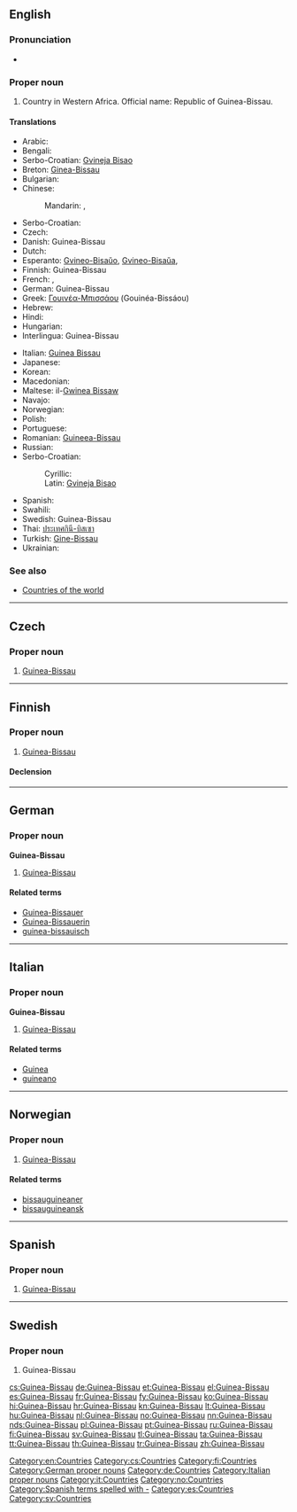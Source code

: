 ==English==

===Pronunciation===
* {{audio|En-us-Guinea-Bissau.ogg|Audio (US)}}

===Proper noun===
{{en-proper noun}}

# Country in Western Africa. Official name: Republic of Guinea-Bissau.

====Translations====
{{rfc-tsort|duplicate language: Serbo-Croatian}}
{{trans-top|Republic of Guinea-Bissau}}
* Arabic: {{t-|ar|غينيا بيساو|f|tr=ghiníyya bisaaw}}
* Bengali: {{t-|bn|গিনি-বিসাউ}}
* Serbo-Croatian: [[Gvineja Bisao]] {{f}}
* Breton: [[Ginea-Bissau]]
* Bulgarian: {{t-|bg|Гвинея-Бисау|f}}
* Chinese:
*: Mandarin: {{t-|cmn|幾內亞比紹|sc=Hani}}, {{t-|cmn|几内亚比绍|tr=Jǐnèiyà Bǐshào|sc=Hani}}
* Serbo-Croatian: {{t|sh|Gvineja Bisau|f}}
* Czech: {{t+|cs|Guinea-Bissau|f}}
* Danish: Guinea-Bissau
* Dutch: {{t+|nl|Guinee-Bissau}}
* Esperanto: [[Gvineo-Bisaŭo]], [[Gvineo-Bisaŭa]], {{t-|eo|Gvineo Bisaŭa}}
* Finnish: Guinea-Bissau
* French: {{t+|fr|Guinée-Bissao}}, {{t+|fr|Guinée-Bissau}}
* German: Guinea-Bissau
* Greek: [[Γουινέα-Μπισσάου]] (Gouinéa-Bissáou)
* Hebrew: {{t-|he|גינאה ביסאו|tr=gineh bisau}}
* Hindi: {{t+|hi|गिनी-बिसाऊ|tr=ginī-bisā'ū|xs=Hindi}}
* Hungarian: {{t+|hu|Bissau-Guinea}}
* Interlingua: Guinea-Bissau
{{trans-mid}}
* Italian: [[Guinea Bissau]]
* Japanese: {{t-|ja|ギニアビサウ|tr=Ginia Bisau}}
* Korean: {{t+|ko|기니비사우|tr=Ginibisau}}
* Macedonian: {{t-|mk|Гвинеја-Бисао|f|tr=Gvinéja-Bisáo}}
* Maltese: il-[[Gwinea Bissaw]]
* Navajo: {{tø|nv|Gíní Bisó}}
* Norwegian: {{t+|no|Guinea-Bissau}}
* Polish: {{t+|pl|Gwinea Bissau}}
* Portuguese: {{t+|pt|Guiné-Bissau}}
* Romanian: [[Guineea-Bissau]] {{f}}
* Russian: {{t-|ru|Гвинея-Бисау|f|tr=Gvinéja-Bisáu}}
* Serbo-Croatian:
*: Cyrillic: {{t|sh|Гвинеја Бисао|f|sc=Cyrl}}
*: Latin: [[Gvineja Bisao#Serbo-Croatian|Gvineja Bisao]] {{f}}
* Spanish: {{t+|es|Guinea-Bissau|f}}
* Swahili: {{t+|sw|Ginebisau}}
* Swedish: Guinea-Bissau
* Thai: [[ประเทศกินี-บิสเซา]]
* Turkish: [[Gine-Bissau]]
* Ukrainian: {{t+|uk|Гвінея-Бісау|tr=Gvinneja-Bisau|xs=Ukrainian}}
{{trans-bottom}}

===See also===
* [[Appendix:Countries of the world|Countries of the world]]

[[Category:en:Countries]]

----

==Czech==

===Proper noun===
{{cs-proper noun|g=f}}

# [[#English|Guinea-Bissau]]

[[Category:cs:Countries]]

----

==Finnish==
{{wikipedia|lang=fi}}

===Proper noun===
{{fi-proper noun}}

# [[#English|Guinea-Bissau]]

====Declension====
{{fi-decl-rosé|Guinea-Bissa|u|nopl=1}}

[[Category:fi:Countries]]

----

==German==
{{wikipedia|lang=de}}

===Proper noun===
'''Guinea-Bissau''' {{n}}

# [[#English|Guinea-Bissau]]

====Related terms====
* [[Guinea-Bissauer]]
* [[Guinea-Bissauerin]]
* [[guinea-bissauisch]]

[[Category:German proper nouns]]
[[Category:de:Countries]]

----

==Italian==
{{wikipedia|lang=it}}

===Proper noun===
'''Guinea-Bissau''' {{f}}

# [[#English|Guinea-Bissau]]

====Related terms====
* [[Guinea]]
* [[guineano]]

[[Category:Italian proper nouns]]
[[Category:it:Countries]]

----

==Norwegian==

===Proper noun===
{{head|no|proper noun}}

# [[#English|Guinea-Bissau]]

====Related terms====
* [[bissauguineaner]]
* [[bissauguineansk]]

[[Category:no:Countries]]

----

==Spanish==

===Proper noun===
{{es-proper noun|f}}

# [[#English|Guinea-Bissau]]

[[Category:Spanish terms spelled with -]]
[[Category:es:Countries]]

----

==Swedish==

===Proper noun===
{{head|sv|proper noun}}

# Guinea-Bissau

[[Category:sv:Countries]]

[[cs:Guinea-Bissau]]
[[de:Guinea-Bissau]]
[[et:Guinea-Bissau]]
[[el:Guinea-Bissau]]
[[es:Guinea-Bissau]]
[[fr:Guinea-Bissau]]
[[fy:Guinea-Bissau]]
[[ko:Guinea-Bissau]]
[[hi:Guinea-Bissau]]
[[hr:Guinea-Bissau]]
[[kn:Guinea-Bissau]]
[[lt:Guinea-Bissau]]
[[hu:Guinea-Bissau]]
[[nl:Guinea-Bissau]]
[[no:Guinea-Bissau]]
[[nn:Guinea-Bissau]]
[[nds:Guinea-Bissau]]
[[pl:Guinea-Bissau]]
[[pt:Guinea-Bissau]]
[[ru:Guinea-Bissau]]
[[fi:Guinea-Bissau]]
[[sv:Guinea-Bissau]]
[[tl:Guinea-Bissau]]
[[ta:Guinea-Bissau]]
[[tt:Guinea-Bissau]]
[[th:Guinea-Bissau]]
[[tr:Guinea-Bissau]]
[[zh:Guinea-Bissau]]